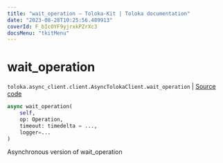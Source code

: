 ```yaml
---
title: "wait_operation — Toloka-Kit | Toloka documentation"
date: "2023-08-28T10:25:56.489913"
coverId: F_bIcOYF9yjrxkPZrXc3
docsMenu: "tkitMenu"
---
```


# wait_operation

`toloka.async_client.client.AsyncTolokaClient.wait_operation` | [Source code](https://github.com/Toloka/toloka-kit/blob/v1.2.1/src/async_client/client.py#L110)

```python
async wait_operation(
    self,
    op: Operation,
    timeout: timedelta = ...,
    logger=...
)
```

Asynchronous version of wait_operation